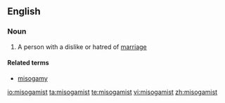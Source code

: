 ==English==

===Noun===
{{en-noun}}

# A person with a dislike or hatred of [[marriage]]

====Related terms====
*[[misogamy]]

[[io:misogamist]]
[[ta:misogamist]]
[[te:misogamist]]
[[vi:misogamist]]
[[zh:misogamist]]